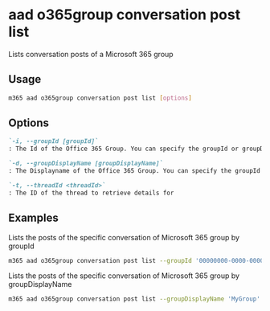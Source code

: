 
# aad o365group conversation post list

Lists conversation posts of a Microsoft 365 group

## Usage

```sh
m365 aad o365group conversation post list [options]
```

## Options

```md definition-list
`-i, --groupId [groupId]`
: The Id of the Office 365 Group. You can specify the groupId or groupDisplayName, but not both.

`-d, --groupDisplayName [groupDisplayName]`
: The Displayname of the Office 365 Group. You can specify the groupId or groupDisplayName, but not both.

`-t, --threadId <threadId>`
: The ID of the thread to retrieve details for
```

<Global />

## Examples

Lists the posts of the specific conversation of Microsoft 365 group by groupId

```sh
m365 aad o365group conversation post list --groupId '00000000-0000-0000-0000-000000000000' --threadId 'AAQkADkwN2Q2NDg1LWQ3ZGYtNDViZi1iNGRiLTVhYjJmN2Q5NDkxZQAQAOnRAfDf71lIvrdK85FAn5E='
```

Lists the posts of the specific conversation of Microsoft 365 group by groupDisplayName

```sh
m365 aad o365group conversation post list --groupDisplayName 'MyGroup' --threadId 'AAQkADkwN2Q2NDg1LWQ3ZGYtNDViZi1iNGRiLTVhYjJmN2Q5NDkxZQAQAOnRAfDf71lIvrdK85FAn5E='
```
